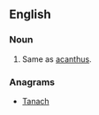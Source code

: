 ==English==

===Noun===
{{head|en|noun}}

# Same as [[acanthus]].

===Anagrams===
* [[Tanach#English|Tanach]]